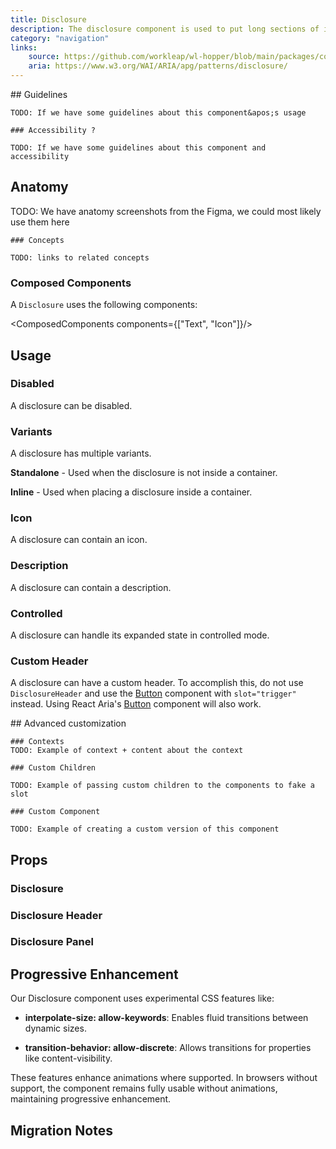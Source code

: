 ```yaml
---
title: Disclosure
description: The disclosure component is used to put long sections of information under a block that users can expand or collapse.
category: "navigation"
links:
    source: https://github.com/workleap/wl-hopper/blob/main/packages/components/src/Disclosure/src/Disclosure.tsx
    aria: https://www.w3.org/WAI/ARIA/apg/patterns/disclosure/
---
```


<Example src="Disclosure/docs/preview" isOpen />

<FeatureFlag flag="next">
    ## Guidelines

    TODO: If we have some guidelines about this component&apos;s usage

    ### Accessibility ?

    TODO: If we have some guidelines about this component and accessibility
</FeatureFlag>

## Anatomy

<FeatureFlag flag="rc">
    TODO: We have anatomy screenshots from the Figma, we could most likely use them here

    ### Concepts

    TODO: links to related concepts
</FeatureFlag>

### Composed Components

A `Disclosure` uses the following components:

<ComposedComponents components={["Text", "Icon"]}/>

## Usage

### Disabled

A disclosure can be disabled.

<Example src="Disclosure/docs/disabled" />

### Variants

A disclosure has multiple variants.

<Example src="Disclosure/docs/variants" />

**Standalone** - Used when the disclosure is not inside a container.

**Inline** - Used when placing a disclosure inside a container.

### Icon

A disclosure can contain an icon.

<Example src="Disclosure/docs/icon" />

### Description

A disclosure can contain a description.

<Example src="Disclosure/docs/description" />

### Controlled

A disclosure can handle its expanded state in controlled mode.

<Example src="Disclosure/docs/controlled" />

### Custom Header

A disclosure can have a custom header. To accomplish this, do not use `DisclosureHeader` and use the [Button](./Button) component with `slot="trigger"` instead.
Using React Aria's [Button](https://react-spectrum.adobe.com/react-aria/Button.html) component will also work.

<Example src="Disclosure/docs/customHeader" />

<FeatureFlag flag="next">
    ## Advanced customization

    ### Contexts
    TODO: Example of context + content about the context

    ### Custom Children

    TODO: Example of passing custom children to the components to fake a slot

    ### Custom Component

    TODO: Example of creating a custom version of this component
</FeatureFlag>

## Props

### Disclosure
<PropTable component="Disclosure" />

### Disclosure Header
<PropTable component="DisclosureHeader" />

### Disclosure Panel
<PropTable component="DisclosurePanel" />

## Progressive Enhancement

Our Disclosure component uses experimental CSS features like:

- **interpolate-size: allow-keywords**: Enables fluid transitions between dynamic sizes.

- **transition-behavior: allow-discrete**: Allows transitions for properties like content-visibility.

These features enhance animations where supported. In browsers without support, the component remains fully usable without animations, maintaining progressive enhancement.

## Migration Notes

<MigrateGuide src="Disclosure/docs/migration-notes" />
